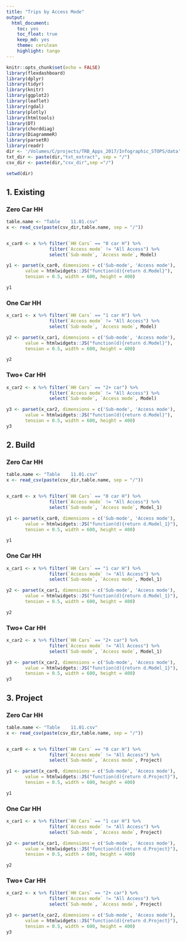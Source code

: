 ```yaml
---
title: "Trips by Access Mode"
output: 
  html_document:
    toc: yes
    toc_float: true
    keep_md: yes
    theme: cerulean
    highlight: tango
---
```


```r
knitr::opts_chunk$set(echo = FALSE)
library(flexdashboard)
library(dplyr)
library(tidyr)
library(knitr)
library(ggplot2)
library(leaflet)
library(rgdal)
library(plotly)
library(htmltools)
library(DT)
library(chorddiag)
library(DiagrammeR)
library(parsetR) 
library(readr)
dir <- '/Volumes/C/projects/TRB_Apps_2017/Infographic_STOPS/data'
txt_dir <- paste(dir,"txt_extract", sep = "/")
csv_dir <- paste(dir,"csv_dir",sep ="/")

setwd(dir)
```


## 1. Existing

### Zero Car HH
```r

table.name <- "Table    11.01.csv"
x <- read_csv(paste(csv_dir,table.name, sep = "/"))


x_car0 <- x %>% filter(`HH Cars` == "0 car H") %>%
                filter(`Access mode` != "All Access") %>%
                select(`Sub-mode`, `Access mode`, Model)

y1 <- parset(x_car0, dimensions = c('Sub-mode', 'Access mode'), 
       value = htmlwidgets::JS("function(d){return d.Model}"), 
       tension = 0.5, width = 600, height = 400)

y1

```

### One Car HH 
```r
x_car1 <- x %>% filter(`HH Cars` == "1 car H") %>%
                filter(`Access mode` != "All Access") %>%
                select(`Sub-mode`, `Access mode`, Model)

y2 <- parset(x_car1, dimensions = c('Sub-mode', 'Access mode'), 
       value = htmlwidgets::JS("function(d){return d.Model}"), 
       tension = 0.5, width = 600, height = 400)

y2

```

### Two+ Car HH 
```r
x_car2 <- x %>% filter(`HH Cars` == "2+ car") %>%
                filter(`Access mode` != "All Access") %>%
                select(`Sub-mode`, `Access mode`, Model)

y3 <- parset(x_car2, dimensions = c('Sub-mode', 'Access mode'), 
       value = htmlwidgets::JS("function(d){return d.Model}"), 
       tension = 0.5, width = 600, height = 400)
y3

```


## 2. Build

### Zero Car HH
```r

table.name <- "Table    11.01.csv"
x <- read_csv(paste(csv_dir,table.name, sep = "/"))


x_car0 <- x %>% filter(`HH Cars` == "0 car H") %>%
                filter(`Access mode` != "All Access") %>%
                select(`Sub-mode`, `Access mode`, Model_1)

y1 <- parset(x_car0, dimensions = c('Sub-mode', 'Access mode'), 
       value = htmlwidgets::JS("function(d){return d.Model_1}"), 
       tension = 0.5, width = 600, height = 400)

y1

```

### One Car HH 
```r
x_car1 <- x %>% filter(`HH Cars` == "1 car H") %>%
                filter(`Access mode` != "All Access") %>%
                select(`Sub-mode`, `Access mode`, Model_1)

y2 <- parset(x_car1, dimensions = c('Sub-mode', 'Access mode'), 
       value = htmlwidgets::JS("function(d){return d.Model_1}"), 
       tension = 0.5, width = 600, height = 400)

y2

```

### Two+ Car HH 
```r
x_car2 <- x %>% filter(`HH Cars` == "2+ car") %>%
                filter(`Access mode` != "All Access") %>%
                select(`Sub-mode`, `Access mode`, Model_1)

y3 <- parset(x_car2, dimensions = c('Sub-mode', 'Access mode'), 
       value = htmlwidgets::JS("function(d){return d.Model_1}"), 
       tension = 0.5, width = 600, height = 400)
y3

```

## 3. Project

### Zero Car HH
```r

table.name <- "Table    11.01.csv"
x <- read_csv(paste(csv_dir,table.name, sep = "/"))


x_car0 <- x %>% filter(`HH Cars` == "0 car H") %>%
                filter(`Access mode` != "All Access") %>%
                select(`Sub-mode`, `Access mode`, Project)

y1 <- parset(x_car0, dimensions = c('Sub-mode', 'Access mode'), 
       value = htmlwidgets::JS("function(d){return d.Project}"), 
       tension = 0.5, width = 600, height = 400)

y1

```

### One Car HH 
```r
x_car1 <- x %>% filter(`HH Cars` == "1 car H") %>%
                filter(`Access mode` != "All Access") %>%
                select(`Sub-mode`, `Access mode`, Project)

y2 <- parset(x_car1, dimensions = c('Sub-mode', 'Access mode'), 
       value = htmlwidgets::JS("function(d){return d.Project}"), 
       tension = 0.5, width = 600, height = 400)

y2

```

### Two+ Car HH 
```r
x_car2 <- x %>% filter(`HH Cars` == "2+ car") %>%
                filter(`Access mode` != "All Access") %>%
                select(`Sub-mode`, `Access mode`, Project)

y3 <- parset(x_car2, dimensions = c('Sub-mode', 'Access mode'), 
       value = htmlwidgets::JS("function(d){return d.Project}"), 
       tension = 0.5, width = 600, height = 400)
y3

```
